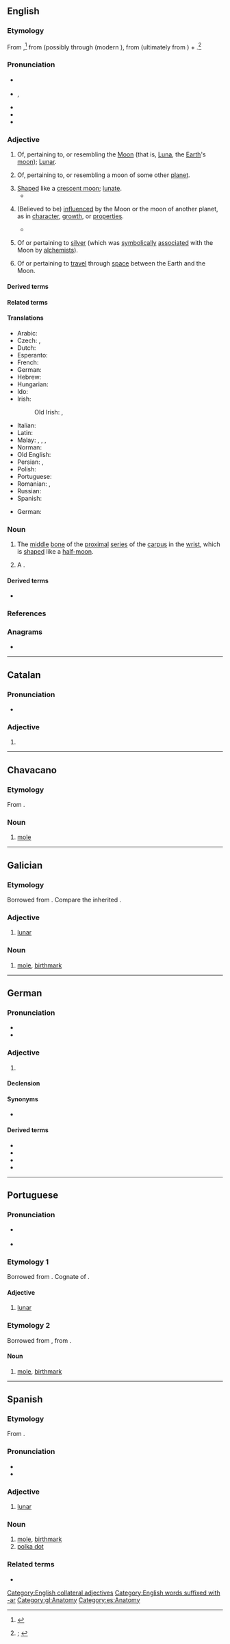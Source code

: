 {{also|Lunar}}
==English==
{{was wotd|2019|July|20}}

===Etymology===
{{multiple images
|direction = vertical
|image1 = FullMoon2010.jpg
|caption1 = The [[full moon]] seen from [[Earth]] on 22 October 2010
|image2 = AS11-40-5903 (21039130393).jpg
|caption2 = {{w|Buzz Aldrin}} photographed on the lunar surface ''(adjective sense 1)'' by {{w|Neil Armstrong}}, who is [[reflect]]ed in Aldrin’s [[visor]]. The two [[astronaut]]s, together with fellow [[crewmember]] [[w:Michael Collins (astronaut)|Michael Collins]], were part of the {{w|Apollo 11}} [[spaceflight]] that [[land#Verb|landed]] [[human being]]s on the [[Moon]] for the first time on 20 July 1969.
}}

{{PIE root|en|lewk}}
From {{inh|en|enm|lunar||shaped like the crescent moon}},<ref>{{R:MED Online|entry=lūnār|pos=adj|id=MED26336|date=14 July 2019}}</ref> from {{der|en|la|lūnāris||of or pertaining to the moon, lunar}} (possibly through {{der|en|frm|lunaire}} (modern {{cog|fr|lunaire||lunar}}), from {{m|la|lūna||the Moon; crescent shape}} (ultimately from {{der|en|ine-pro|*lewk||bright; to shine}}) + {{m|la|-is|pos=''suffix forming {{glossary|adjective}}s''}}.<ref>{{R:OED Online|pos=adj.'' and ''n|id=111166|date=1903|nodot=yes}}; {{R:Lexico|pos=adj}}</ref>

===Pronunciation===
* {{a|RP}} {{IPA|en|/ˈl(j)uːnə/}}
* {{a|GA}} {{enPR|lo͞o'nər}}, {{IPA|en|/ˈlunɚ/}}
* {{audio|en|En-us-lunar.ogg|Audio (GA)}}
* {{rhymes|en|uːnə(r)}}
* {{hyphenation|en|lun|ar}}

===Adjective===
{{en-adj|-}}

# Of, pertaining to, or resembling the [[Moon]] (that is, [[Luna]], the [[Earth]]'s [[moon]]); [[Lunar]].
#: {{synonyms|en|lunarlike|moonish|moonlike|moonly|selenic}}
# {{lb|en|by extension}} Of, pertaining to, or resembling a moon of some other [[planet]].
#: {{synonyms|en|lunarlike|moonlike}}
#: {{ux|en|'''lunar''' observations''&emsp; a '''lunar''' eclipse}}
# [[shape#Verb|Shaped]] like a [[crescent moon]]; [[lunate]].
#* {{RQ:Dryden Miscellaneous Works|volume=III|chapter=Iphis and Ianthe|page=407|passage=Her tears purſu'd her words, and while ſhe ſpoke / The Goddeſs nodded, and her altar ſhook: / The temple doors, as wit a blaſt of wind, / Were heard to clap; the '''lunar''' horns that bind / The brows of [[Isis|Iſis]] caſt a blaze around; / The trembling timbrel made a murm'ring ſound.}}
# {{lb|en|chiefly|historical}} (Believed to be) [[influence#Verb|influenced]] by the Moon or the moon of another planet, as in [[character]], [[growth]], or [[property|properties]].
#* {{RQ:Bacon Sylva Sylvarum|century=V|chapter=Experiments in Consort Touching the Sympathy and Antipathy of Plants|page=122|para=493|passage=Some of the Ancients, and likewiſe diuers of the Moderne VVriters, that haue laboured in ''Naturall Magick'', have noted a ''Sympathy'', between the ''Sunne'', ''Moone'', and ſome Principall ''Starres''; And certaine ''Herbes'', and ''Plants''. And they haue denominated ſome ''Herbes Solar'', and ſome '''''Lunar'''''; [...]}}
# {{lb|en|alchemy|chemistry|historical}} Of or pertaining to [[silver#Noun|silver]] (which was [[symbolically]] [[associate#Verb|associated]] with the Moon by [[alchemist]]s).
# {{lb|en|astronomy}} Of or pertaining to [[travel#Noun|travel]] through [[space#Noun|space]] between the Earth and the Moon.

====Derived terms====
{{col3|en
|circalunar
|circumlunar
|[[cislunar]], [[cis-lunar]]
|interlunar
|lunate
|lunar calendar
|lunar cataclysm
|lunar caustic
|lunar cycle
|lunar distance
|lunar letter
|lunar lifeboat
|lunarlike
|lunar mansion
|lunar module
|lunar month
|Lunar New Year
|lunar node
|lunar observation
|lunar occultation
|lunar orbit
|lunar phase
|lunarscape
|lunar theory
|lunar year
|nonlunar
|protolunar
|semilunar
|[[solilunar]], [[sol-lunar]], [[solunar]]
|sublunar
|superlunar
|[[translunar]], [[trans-lunar]]
|trans-lunar injection
}}

====Related terms====
{{col3|en|apolune|lunacy|lunambulism|lunanaut|Lunarian|lunatic|lunation|Lune|lunette|lunisolar|perilune}}

====Translations====
{{trans-top|of, pertaining to, or resembling the Moon}}
* Arabic: {{t|ar|قَمَرِيّ}}
* Czech: {{t+|cs|lunární}}, {{t+|cs|měsíční}}
* Dutch: {{t+|nl|lunair}}
* Esperanto: {{t+|eo|luna}}
* French: {{t+|fr|lunaire}}
* German: {{t+|de|lunar}}
* Hebrew: {{t|he|יְרֵחִי|tr=y'rekhi|sc=Hebr}}
* Hungarian: {{t+|hu|hold|alt=hold-}}
* Ido: {{t+|io|lunala}}
* Irish: {{t|ga|éascaí}}
*: Old Irish: {{t|sga|éscaide}}, {{t|sga|éscamail}}
{{trans-mid}}
* Italian: {{t+|it|lunare}}
* Latin: {{t|la|lūnāris}}
* Malay: {{t+|ms|bulan}}, {{t|ms|kebulanan}}, {{t|ms|cendera}}, {{t|ms|qamari}}
* Norman: {{t|nrf|leunaithe}}
* Old English: {{t|ang|mōnelīċ}}
* Persian: {{t+|fa|قمری|tr=qamari|sc=fa-Arab}}, {{t|fa|مهشیدی|tr=mahšidi|sc=fa-Arab}}
* Polish: {{t-needed|pl}}
* Portuguese: {{t+|pt|lunar|m|f}}
* Romanian: {{t+|ro|lunar|m}}, {{t|ro|lunară|f}}
* Russian: {{t+|ru|лу́нный}}
* Spanish: {{t+|es|lunar|m|f}}
{{trans-bottom}}

{{trans-top|of, pertaining to, or resembling a moon of some other planet}}
{{trans-mid}}
{{trans-bottom}}

{{trans-top|(believed to be) influenced by the Moon or the moon of another planet}}
{{trans-mid}}
{{trans-bottom}}

{{trans-top-see|shaped like a crescent moon|lunate}}
{{trans-mid}}
{{trans-bottom}}

{{trans-top|of or pertaining to silver}}
{{trans-mid}}
{{trans-bottom}}

{{trans-top|of or pertaining to travel though space between the Earth and the Moon}}
{{trans-mid}}
{{trans-bottom}}

{{checktrans-top}}
* German: {{t-check|de|Mond-}}
{{trans-mid}}
{{trans-bottom}}

===Noun===
{{multiple images
|direction = vertical
|image1 = Lunate bone (left hand) 02 dorsal view.png
|caption1 = The lunar ''(noun sense 1)'' is indicated in red in this illustration of the bones of the human hand
|image2 = Lunate bone (left hand) 08 radial view.png
|caption2 = An enlarged view of the lunar
}}
{{en-noun}}

# {{lb|en|anatomy}} The [[middle#Adjective|middle]] [[bone#Noun|bone]] of the [[proximal]] [[series]] of the [[carpus]] in the [[wrist]], which is [[shape#Verb|shaped]] like a [[half-moon]].
#: {{synonyms|en|intermedium|semilunar}}
# {{lb|en|astronomy}} A {{l|en|lunar distance||a [[measurement]] of the [[distance]] from the [[Earth]] to the [[Moon]]}}.

====Derived terms====
* {{l|en|scapholunar}}

===References===
<references />

===Anagrams===
* {{anagrams|en|a=alnru|ulnar|urnal}}

[[Category:English collateral adjectives‎]]
[[Category:English words suffixed with -ar]]

----

==Catalan==

===Pronunciation===
* {{ca-IPA}}

===Adjective===
{{ca-adj|mf}}

# {{l|en|lunar}}

----

==Chavacano==

===Etymology===
From {{der|cbk|es|lunar||mole}}.

===Noun===
{{head|cbk|noun}}

# {{lb|cbk|anatomy}} [[mole]]

----

==Galician==

===Etymology===
Borrowed from {{bor|gl|la|lūnāris}}. Compare the inherited {{m|gl|luar}}.

===Adjective===
{{gl-adj|pl=lunares}}

# [[#English|lunar]]

===Noun===
{{gl-noun|m|lunares}}

# [[mole]], [[birthmark]]

[[Category:gl:Anatomy]]

----

==German==

===Pronunciation===
* {{IPA|/luˈnaːɐ̯/|lang=de}}
* {{audio|De-lunar.ogg|Audio|lang=de}}

===Adjective===
{{de-adj|-}}

# {{l|en|lunar}}

====Declension====
{{de-decl-adj-notcomp}}

====Synonyms====
* {{l|de|lunarisch}}

====Derived terms====
* {{l|de|Lunarorbit}}
* {{l|de|semilunar}}
* {{l|de|translunar}}
* {{l|de|zirkumlunar}}

----

==Portuguese==

===Pronunciation===
* {{a|PT}} {{IPA|/luˈnaɾ/|lang=pt}}
* {{hyphenation|lu|nar|lang=pt}}

===Etymology 1===
Borrowed from {{bor|pt|la|lūnāris}}. Cognate of {{m|pt|luar}}.

====Adjective====
{{pt-adj|pl=lunares}}

# [[#English|lunar]]

===Etymology 2===
Borrowed from {{bor|pt|es|lunar}}, from {{der|pt|la|lūnāris}}.

====Noun====
{{pt-noun|m|es}}

# [[mole]], [[birthmark]]

{{catlangname|pt|terms with multiple etymologies}}

----

==Spanish==

===Etymology===
From {{der|es|la|lūnāris}}.

===Pronunciation===
* {{es-IPA}}
* {{hyphenation|lu|nar|lang=es}}

===Adjective===
{{es-adj|pl=lunares}}

# [[#English|lunar]]

===Noun===
{{es-noun|m|lunares}}

# [[mole]], [[birthmark]]
# [[polka dot]]

===Related terms===
* {{l|es|luna}}

[[Category:es:Anatomy]]